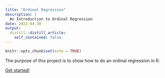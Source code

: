 ```yaml
---
title: "Ordinal Regression"
description: |
  An Introduction to Ordinal Regression
date: 2022-04-30
output:
  distill::distill_article:
    self_contained: false
---
```


```r
knitr::opts_chunk$set(echo = TRUE)
```

The purpose of this project is to show how to do an ordinal regression in R.

[Get started!](https://github.com/prabinov42/betareg/blob/main/OrdinalRegression.md)



